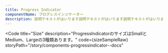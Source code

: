 ```yaml
---
title: Progress Indicator
componentName: プログレスインジケーター
description: 説明テキストがはいります説明テキストがはいります説明テキストがはいります説明テキストがはいります説明テキストがはいります説明テキストがはいります説明テキストがはいります説明テキストがはいります
---
```



<Code
  title="Size"
  description="ProgressIndicatorのサイズはSmallとMedium、Largeの3種類あります。"
  code={sizeSampleRaw}
  storyPath="/story/components-progressindicator--docs"
>
  <SizeSample client:load />
</Code>
